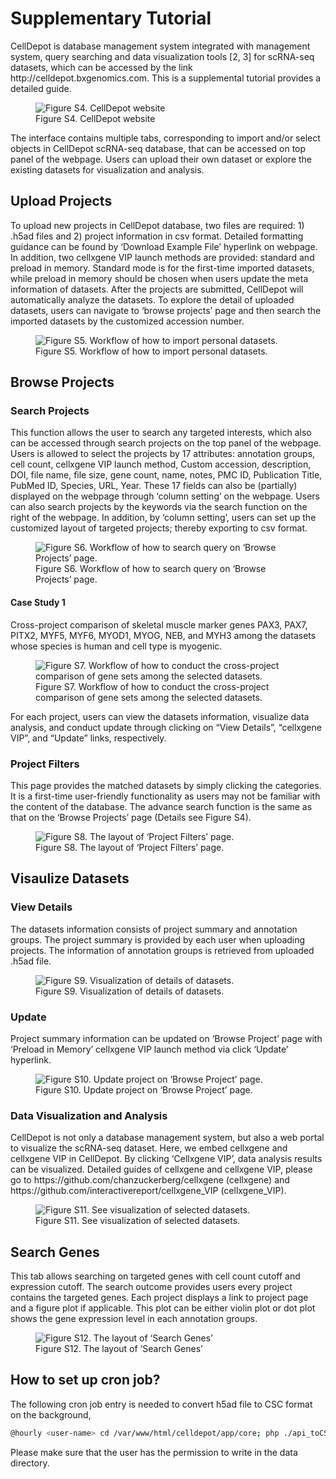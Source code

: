 # Supplementary Tutorial {#SITutorial}

CellDepot is database management system integrated with management system, query searching and data visualization tools [2, 3] for scRNA-seq datasets, which can be accessed by the link http://celldepot.bxgenomics.com. This is a supplemental tutorial provides a detailed guide.


![Figure S4. CellDepot website](figures/S4.png)

The interface contains multiple tabs, corresponding to import and/or select objects in CellDepot scRNA-seq database, that can be accessed on top panel of the webpage. Users can upload their own dataset or explore the existing datasets for visualization and analysis.


## Upload Projects
To upload new projects in CellDepot database, two files are required: 1) .h5ad files and 2) project information in csv format. Detailed formatting guidance can be found by ‘Download Example File’ hyperlink on webpage. In addition, two cellxgene VIP launch methods are provided: standard and preload in memory. Standard mode is for the first-time imported datasets, while preload in memory should be chosen when users update the meta information of datasets. 
After the projects are submitted, CellDepot will automatically analyze the datasets. To explore the detail of uploaded datasets, users can navigate to ‘browse projects’ page and then search the imported datasets by the customized accession number. 

![Figure S5. Workflow of how to import personal datasets.](figures/S5.png)

## 	Browse Projects
### Search Projects
This function allows the user to search any targeted interests, which also can be accessed through search projects on the top panel of the webpage. Users is allowed to select the projects by 17 attributes: annotation groups, cell count, cellxgene VIP launch method, Custom accession, description, DOI, file name, file size, gene count, name, notes, PMC ID, Publication Title, PubMed ID, Species, URL, Year. These 17 fields can also be (partially) displayed on the webpage through ‘column setting’ on the webpage. Users can also search projects by the keywords via the search function on the right of the webpage. In addition, by ‘column setting’, users can set up the customized layout of targeted projects; thereby exporting to csv format.

![Figure S6. Workflow of how to search query on ‘Browse Projects’ page.](figures/S6.png)

#### Case Study 1

Cross-project comparison of skeletal muscle marker genes PAX3, PAX7, PITX2, MYF5, MYF6, MYOD1, MYOG, NEB, and MYH3 among the datasets whose species is human and cell type is myogenic.  

![Figure S7. Workflow of how to conduct the cross-project comparison of gene sets among the selected datasets.](figures/s7.png)

For each project, users can view the datasets information, visualize data analysis, and conduct update through clicking on “View Details”, “cellxgene VIP”, and “Update” links, respectively. 

### Project Filters

This page provides the matched datasets by simply clicking the categories. It is a first-time user-friendly functionality as users may not be familiar with the content of the database. The advance search function is the same as that on the ‘Browse Projects’ page (Details see Figure S4).

![Figure S8. The layout of ‘Project Filters’ page.](figures/S8.png)

## Visaulize Datasets
### View Details

The datasets information consists of project summary and annotation groups. The project summary is provided by each user when uploading projects. The information of annotation groups is retrieved from uploaded .h5ad file.

![Figure S9. Visualization of details of datasets.](figures/S9.png)

### Update

Project summary information can be updated on ‘Browse Project’ page with ‘Preload in Memory’ cellxgene VIP launch method via click ‘Update’ hyperlink.

![Figure S10. Update project on ‘Browse Project’ page.](figures/s10.png)

### Data Visualization and Analysis
CellDepot is not only a database management system, but also a web portal to visualize the scRNA-seq dataset. Here, we embed cellxgene and cellxgene VIP in CellDepot.  By clicking ‘Cellxgene VIP’, data analysis results can be visualized. Detailed guides of cellxgene and cellxgene VIP, please go to https://github.com/chanzuckerberg/cellxgene (cellxgene) and https://github.com/interactivereport/cellxgene_VIP (cellxgene_VIP).

![Figure S11. See visualization of selected datasets.](figures/S11.png)


## Search Genes

This tab allows searching on targeted genes with cell count cutoff and expression cutoff. The search outcome provides users every project contains the targeted genes.  Each project displays a link to project page and a figure plot if applicable. This plot can be either violin plot or dot plot shows the gene expression level in each annotation groups.

![Figure S12. The layout of ‘Search Genes’](figures/S12.png)

## How to set up cron job?
The following cron job entry is needed to convert h5ad file to CSC format on the background,
```bash
@hourly <user-name> cd /var/www/html/celldepot/app/core; php ./api_toCSCh5ad.php
```
Please make sure that the user has the permission to write in the data directory.


